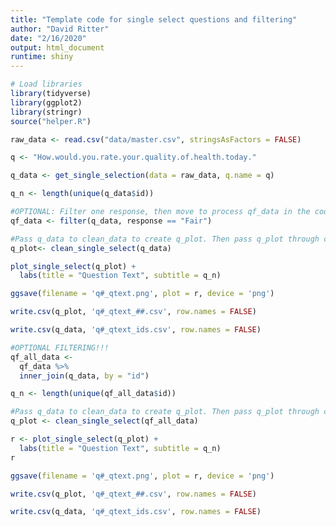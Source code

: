```yaml
---
title: "Template code for single select questions and filtering"
author: "David Ritter"
date: "2/16/2020"
output: html_document
runtime: shiny
---
```


```r
# Load libraries
library(tidyverse)
library(ggplot2)
library(stringr)
source("helper.R")
```

```r
raw_data <- read.csv("data/master.csv", stringsAsFactors = FALSE)
```

```r
q <- "How.would.you.rate.your.quality.of.health.today."

q_data <- get_single_selection(data = raw_data, q.name = q)

q_n <- length(unique(q_data$id))
```

```r
#OPTIONAL: Filter one response, then move to process qf_data in the code of the other question being analyzed
qf_data <- filter(q_data, response == "Fair")
```

```r
#Pass q_data to clean_data to create q_plot. Then pass q_plot through clean_plot to produce plot.
q_plot<- clean_single_select(q_data)

plot_single_select(q_plot) +
  labs(title = "Question Text", subtitle = q_n)
```

```r
ggsave(filename = 'q#_qtext.png', plot = r, device = 'png')

write.csv(q_plot, 'q#_qtext_##.csv', row.names = FALSE)

write.csv(q_data, 'q#_qtext_ids.csv', row.names = FALSE)
```


```r
#OPTIONAL FILTERING!!!
qf_all_data <- 
  qf_data %>%
  inner_join(q_data, by = "id")

q_n <- length(unique(qf_all_data$id))
```

```r
#Pass q_data to clean_data to create q_plot. Then pass q_plot through clean_plot to produce plot.
q_plot <- clean_single_select(qf_all_data)

r <- plot_single_select(q_plot) +
  labs(title = "Question Text", subtitle = q_n)
r
```

```r
ggsave(filename = 'q#_qtext.png', plot = r, device = 'png')

write.csv(q_plot, 'q#_qtext_##.csv', row.names = FALSE)

write.csv(q_data, 'q#_qtext_ids.csv', row.names = FALSE)
```

